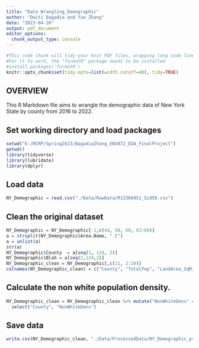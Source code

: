 ```yaml
---
title: "Data Wrangling_Demographic"
author: "Dwiti Bagadia and Yue Zhang"
date: "2023-04-26"
output: pdf_document
editor_options: 
  chunk_output_type: console
---
```


```r
#This code chunk will tidy your knit PDF files, wrapping long code lines
#For it to work, the "formatR" package needs to be installed
#install.packages('formatR')
knitr::opts_chunk$set(tidy.opts=list(width.cutoff=40), tidy=TRUE)

```

## OVERVIEW

This R Markdown file aims to wrangle the demographic data of New York State by county from 2016 to 2022.

## Set working directory and load packages
```r
setwd("E:/MCRP/Spring2023/BagadiaZhang_ENV872_EDA_FinalProject")
getwd()
library(tidyverse)
library(lubridate)
library(dplyr)
```

## Load data
```r
NY_Demographic = read.csv("./Data/RawData/R13366951_SL050.csv")

```

## Clean the original dataset
```r
NY_Demographic = NY_Demographic[-1,c(44, 58, 60, 63:69)]
a = strsplit(NY_Demographic$Area.Name, " C")
a = unlist(a)
str(a)
NY_Demographic$County  = a[seq(1, 124, 2)]
NY_Demographic$Blah = a[seq(2,124,2)]
NY_Demographic_clean = NY_Demographic[,c(11, 2:10)]
colnames(NY_Demographic_clean) = c("County", "TotalPop", "LandArea_SqMile", "White", "Black", "AmeIndian", "Asian", "Hawaiian", "Other", "TwoOrMore")

```

## Calculate the non white population density.
```r
NY_Demographic_clean = NY_Demographic_clean %>% mutate("NonWhiteDens" = (as.numeric(TotalPop) - as.numeric(White))/as.numeric(LandArea_SqMile)) %>% 
  select("County", "NonWhiteDens")


```

## Save data
```r
write.csv(NY_Demographic_clean, "./Data/ProcessedData/NY_Demographic_processed1.csv", row.names = FALSE)

```